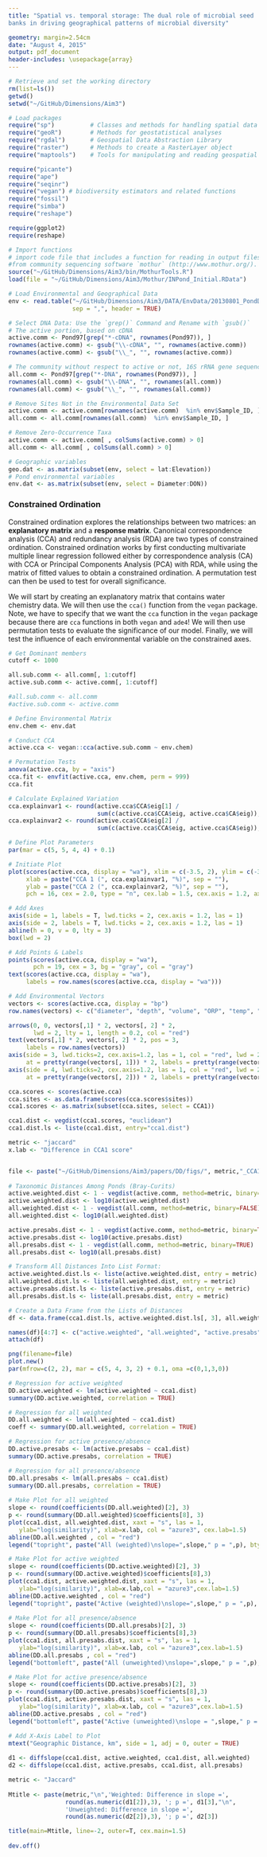 ```yaml
---
title: "Spatial vs. temporal storage: The dual role of microbial seed
banks in driving geographical patterns of microbial diversity"

geometry: margin=2.54cm
date: "August 4, 2015"
output: pdf_document
header-includes: \usepackage{array}
---
```


```r
# Retrieve and set the working directory
rm(list=ls())
getwd()
setwd("~/GitHub/Dimensions/Aim3")
```


```r
# Load packages
require("sp")          # Classes and methods for handling spatial data
require("geoR")        # Methods for geostatistical analyses
require("rgdal")       # Geospatial Data Abstraction Library
require("raster")      # Methods to create a RasterLayer object
require("maptools")    # Tools for manipulating and reading geospatial data

require("picante")
require("ape")
require("seqinr")
require("vegan") # biodiversity estimators and related functions
require("fossil")
require("simba")
require("reshape")

require(ggplot2)
require(reshape)
```



```r
# Import functions
# import code file that includes a function for reading in output files 
#from community sequencing software `mothur` (http://www.mothur.org/).
source("~/GitHub/Dimensions/Aim3/bin/MothurTools.R")
load(file = "~/GitHub/Dimensions/Aim3/Mothur/INPond_Initial.RData")
```



```r
# Load Environmental and Geographical Data
env <- read.table("~/GitHub/Dimensions/Aim3/DATA/EnvData/20130801_PondDataMod.csv",
                  sep = ",", header = TRUE)

# Select DNA Data: Use the `grep()` Command and Rename with `gsub()`
# The active portion, based on cDNA 
active.comm <- Pond97[grep("*-cDNA", rownames(Pond97)), ]
rownames(active.comm) <- gsub("\\-cDNA", "", rownames(active.comm))
rownames(active.comm) <- gsub("\\_", "", rownames(active.comm))

# The community without respect to active or not, 16S rRNA gene sequences
all.comm <- Pond97[grep("*-DNA", rownames(Pond97)), ]
rownames(all.comm) <- gsub("\\-DNA", "", rownames(all.comm))
rownames(all.comm) <- gsub("\\_", "", rownames(all.comm))

# Remove Sites Not in the Environmental Data Set
active.comm <- active.comm[rownames(active.comm)  %in% env$Sample_ID, ]
all.comm <- all.comm[rownames(all.comm)  %in% env$Sample_ID, ]

# Remove Zero-Occurrence Taxa 
active.comm <- active.comm[ , colSums(active.comm) > 0]
all.comm <- all.comm[ , colSums(all.comm) > 0]

# Geographic variables
geo.dat <- as.matrix(subset(env, select = lat:Elevation))
# Pond environmental variables
env.dat <- as.matrix(subset(env, select = Diameter:DON))
```

### Constrained Ordination
Constrained ordination explores the relationships between two matrices: an **explanatory matrix** and a **response matrix**. 
Canonical correspondence analysis (CCA) and redundancy analysis (RDA) are two types of constrained ordination.
Constrained ordination works by first conducting multivariate multiple linear regression followed either by correspondence analysis (CA) with CCA or Principal Components Analysis (PCA) with RDA, while using the matrix of fitted values to obtain a constrained ordination.
A permutation test can then be used to test for overall significance. 

We will start by creating an explanatory matrix that contains water chemistry data.
We will then use the `cca()` function from the `vegan` package.
Note, we have to specify that we want the `cca` function in the `vegan` package because there are `cca` functions in both `vegan` and `ade4`!
We will then use permutation tests to evaluate the significance of our model. 
Finally, we will test the influence of each environmental variable on the constrained axes.

```r
# Get Dominant members
cutoff <- 1000

all.sub.comm <- all.comm[, 1:cutoff]
active.sub.comm <- active.comm[, 1:cutoff]

#all.sub.comm <- all.comm
#active.sub.comm <- active.comm

# Define Environmental Matrix
env.chem <- env.dat

# Conduct CCA 
active.cca <- vegan::cca(active.sub.comm ~ env.chem)

# Permutation Tests
anova(active.cca, by = "axis")
cca.fit <- envfit(active.cca, env.chem, perm = 999)
cca.fit

# Calculate Explained Variation
cca.explainvar1 <- round(active.cca$CCA$eig[1] / 
                         sum(c(active.cca$CCA$eig, active.cca$CA$eig)), 3) * 100
cca.explainvar2 <- round(active.cca$CCA$eig[2] / 
                         sum(c(active.cca$CCA$eig, active.cca$CA$eig)), 3) * 100

# Define Plot Parameters
par(mar = c(5, 5, 4, 4) + 0.1)

# Initiate Plot
plot(scores(active.cca, display = "wa"), xlim = c(-3.5, 2), ylim = c(-3.2, 3.2),
     xlab = paste("CCA 1 (", cca.explainvar1, "%)", sep = ""),
     ylab = paste("CCA 2 (", cca.explainvar2, "%)", sep = ""),
     pch = 16, cex = 2.0, type = "n", cex.lab = 1.5, cex.axis = 1.2, axes = FALSE)

# Add Axes
axis(side = 1, labels = T, lwd.ticks = 2, cex.axis = 1.2, las = 1)
axis(side = 2, labels = T, lwd.ticks = 2, cex.axis = 1.2, las = 1)
abline(h = 0, v = 0, lty = 3)
box(lwd = 2)

# Add Points & Labels
points(scores(active.cca, display = "wa"),
       pch = 19, cex = 3, bg = "gray", col = "gray")
text(scores(active.cca, display = "wa"), 
     labels = row.names(scores(active.cca, display = "wa")))

# Add Environmental Vectors
vectors <- scores(active.cca, display = "bp")
row.names(vectors) <- c("diameter", "depth", "volume", "ORP", "temp", "SpC", "DO", "TDS", "salinity", "pH", "color", "chla", "DOC", "DON")

arrows(0, 0, vectors[,1] * 2, vectors[, 2] * 2, 
       lwd = 2, lty = 1, length = 0.2, col = "red")
text(vectors[,1] * 2, vectors[, 2] * 2, pos = 3, 
     labels = row.names(vectors))
axis(side = 3, lwd.ticks=2, cex.axis=1.2, las = 1, col = "red", lwd = 2.2,
     at = pretty(range(vectors[, 1])) * 2, labels = pretty(range(vectors[, 1])))
axis(side = 4, lwd.ticks=2, cex.axis=1.2, las = 1, col = "red", lwd = 2.2,
     at = pretty(range(vectors[, 2])) * 2, labels = pretty(range(vectors[, 2])))
```


```r
cca.scores <- scores(active.cca)
cca.sites <- as.data.frame(scores(cca.scores$sites))
cca1.scores <- as.matrix(subset(cca.sites, select = CCA1))

cca1.dist <- vegdist(cca1.scores, "euclidean")
cca1.dist.ls <- liste(cca1.dist, entry="cca1.dist")
```



```r
metric <- "jaccard"
x.lab <- "Difference in CCA1 score"


file <- paste("~/GitHub/Dimensions/Aim3/papers/DD/figs/", metric,"_CCA1_Dist.png", sep="")
  
# Taxonomic Distances Among Ponds (Bray-Curits)
active.weighted.dist <- 1 - vegdist(active.comm, method=metric, binary=FALSE) 
active.weighted.dist <- log10(active.weighted.dist)
all.weighted.dist <- 1 - vegdist(all.comm, method=metric, binary=FALSE)
all.weighted.dist <- log10(all.weighted.dist)

active.presabs.dist <- 1 - vegdist(active.comm, method=metric, binary=TRUE) 
active.presabs.dist <- log10(active.presabs.dist)
all.presabs.dist <- 1 - vegdist(all.comm, method=metric, binary=TRUE)
all.presabs.dist <- log10(all.presabs.dist)

# Transform All Distances Into List Format:
active.weighted.dist.ls <- liste(active.weighted.dist, entry = metric)
all.weighted.dist.ls <- liste(all.weighted.dist, entry = metric)
active.presabs.dist.ls <- liste(active.presabs.dist, entry = metric)
all.presabs.dist.ls <- liste(all.presabs.dist, entry = metric)

# Create a Data Frame from the Lists of Distances
df <- data.frame(cca1.dist.ls, active.weighted.dist.ls[, 3], all.weighted.dist.ls[, 3], active.presabs.dist.ls[, 3], all.presabs.dist.ls[, 3])

names(df)[4:7] <- c("active.weighted", "all.weighted", "active.presabs", "all.presabs")
attach(df)

png(filename=file)  
plot.new()
par(mfrow=c(2, 2), mar = c(5, 4, 3, 2) + 0.1, oma =c(0,1,3,0))

# Regression for active weighted
DD.active.weighted <- lm(active.weighted ~ cca1.dist)
summary(DD.active.weighted, correlation = TRUE)

# Regression for all weighted
DD.all.weighted <- lm(all.weighted ~ cca1.dist)
coeff <- summary(DD.all.weighted, correlation = TRUE)

# Regression for active presence/absence
DD.active.presabs <- lm(active.presabs ~ cca1.dist)
summary(DD.active.presabs, correlation = TRUE)

# Regression for all presence/absence 
DD.all.presabs <- lm(all.presabs ~ cca1.dist)
summary(DD.all.presabs, correlation = TRUE)
  
# Make Plot for all weighted 
slope <- round(coefficients(DD.all.weighted)[2], 3)
p <- round(summary(DD.all.weighted)$coefficients[8], 3)
plot(cca1.dist, all.weighted.dist, xaxt = "s", las = 1, 
   ylab="log(similarity)", xlab=x.lab, col = "azure3", cex.lab=1.5)
abline(DD.all.weighted , col = "red")
legend("topright", paste("All (weighted)\nslope=",slope," p = ",p), bty="n", cex=1.2)

# Make Plot for active weighted
slope <- round(coefficients(DD.active.weighted)[2], 3)
p <- round(summary(DD.active.weighted)$coefficients[8],3)
plot(cca1.dist, active.weighted.dist, xaxt = "s", las = 1, 
   ylab="log(similarity)", xlab=x.lab,col = "azure3",cex.lab=1.5)
abline(DD.active.weighted , col = "red")
legend("topright", paste("Active (weighted)\nslope=",slope," p = ",p), bty="n", cex=1.2)
  
# Make Plot for all presence/absence
slope <- round(coefficients(DD.all.presabs)[2], 3)
p <- round(summary(DD.all.presabs)$coefficients[8],3)
plot(cca1.dist, all.presabs.dist, xaxt = "s", las = 1, 
   ylab="log(similarity)", xlab=x.lab, col = "azure3",cex.lab=1.5)
abline(DD.all.presabs , col = "red")
legend("bottomleft", paste("All (unweighted)\nslope=",slope," p = ",p), bty="n", cex=1.2)

# Make Plot for active presence/absence
slope <- round(coefficients(DD.active.presabs)[2], 3)
p <- round(summary(DD.active.presabs)$coefficients[8],3)
plot(cca1.dist, active.presabs.dist, xaxt = "s", las = 1, 
   ylab="log(similarity)", xlab=x.lab, col = "azure3",cex.lab=1.5)
abline(DD.active.presabs , col = "red")
legend("bottomleft", paste("Active (unweighted)\nslope = ",slope," p = ",p), bty="n", cex=1.2)

# Add X-Axis Label to Plot
mtext("Geographic Distance, km", side = 1, adj = 0, outer = TRUE)
  
d1 <- diffslope(cca1.dist, active.weighted, cca1.dist, all.weighted)
d2 <- diffslope(cca1.dist, active.presabs, cca1.dist, all.presabs)

metric <- "Jaccard"
  
Mtitle <- paste(metric,"\n",'Weighted: Difference in slope =', 
                round(as.numeric(d1[2]),3), '; p =', d1[3],"\n",
                'Unweighted: Difference in slope =', 
                round(as.numeric(d2[2]),3), '; p =', d2[3])

title(main=Mtitle, line=-2, outer=T, cex.main=1.5)
  
dev.off()
```



